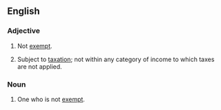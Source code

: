 ==English==
===Adjective===
{{en-adj|-}}
# Not [[exempt]].
# {{legal}} Subject to [[taxation]]; not within any category of income to which taxes are not applied.

===Noun===
{{en-noun}}

# One who is not [[exempt]].